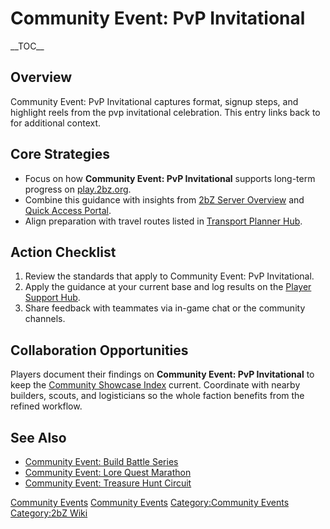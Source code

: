 {{Short description|Community Event: PvP Invitational captures format, signup steps, and highlight reels from the pvp invitational celebration}}
= Community Event: PvP Invitational =
{{2bZ Navbox}}
__TOC__

== Overview ==
Community Event: PvP Invitational captures format, signup steps, and highlight reels from
the pvp invitational celebration. This entry links back to [[Category:Community
Events|Community Events]] for additional context.

== Core Strategies ==
* Focus on how '''Community Event: PvP Invitational''' supports long-term progress on [[play.2bz.org]].
* Combine this guidance with insights from [[2bZ Server Overview]] and [[Quick Access Portal]].
* Align preparation with travel routes listed in [[Transport Planner Hub]].

== Action Checklist ==
# Review the [[Category:Community Events|Community Events]] standards that apply to Community Event: PvP Invitational.
# Apply the guidance at your current base and log results on the [[Player Support Hub]].
# Share feedback with teammates via in-game chat or the community channels.

== Collaboration Opportunities ==
Players document their findings on '''Community Event: PvP Invitational''' to keep the
[[Community Showcase Index]] current. Coordinate with nearby builders, scouts, and
logisticians so the whole faction benefits from the refined workflow.

== See Also ==
* [[Community Event: Build Battle Series]]
* [[Community Event: Lore Quest Marathon]]
* [[Community Event: Treasure Hunt Circuit]]

[[Category:Community Events]]
[[Category:2bZ Wiki]]
